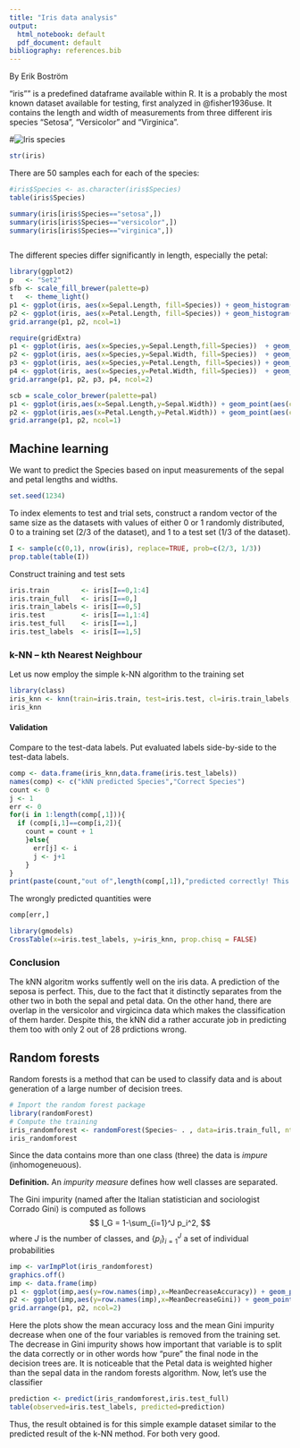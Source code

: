 ```yaml
---
title: "Iris data analysis"
output:
  html_notebook: default
  pdf_document: default
bibliography: references.bib
---
```

By Erik Boström

"iris"" is a predefined dataframe available within R. It is a probably the most known dataset available for testing, first analyzed in @fisher1936use. It contains the length and width of measurements from three different iris species "Setosa", "Versicolor" and "Virginica".

#![Iris species](iris.png)

```r
str(iris)
```
There are 50 samples each for each of the species:
```r
#iris$Species <- as.character(iris$Species)
table(iris$Species)
```
```r
summary(iris[iris$Species=="setosa",])
summary(iris[iris$Species=="versicolor",])
summary(iris[iris$Species=="virginica",])
```
```r

```
The different species differ significantly in length, especially the petal:
```r
library(ggplot2)
p   <- "Set2"
sfb <- scale_fill_brewer(palette=p)
t   <- theme_light()
p1 <- ggplot(iris, aes(x=Sepal.Length, fill=Species)) + geom_histogram(color="black",size=0.3,binwidth=0.05) + sfb + t
p2 <- ggplot(iris, aes(x=Petal.Length, fill=Species)) + geom_histogram(color="black",size=0.3,binwidth=0.05) + sfb + t
grid.arrange(p1, p2, ncol=1)
```

```r
require(gridExtra)
p1 <- ggplot(iris, aes(x=Species,y=Sepal.Length,fill=Species))  + geom_boxplot(color="black",size=0.3,show.legend = FALSE) + sfb + t
p2 <- ggplot(iris, aes(x=Species,y=Sepal.Width, fill=Species))  + geom_boxplot(color="black",size=0.3,show.legend = FALSE) + sfb + t
p3 <- ggplot(iris, aes(x=Species,y=Petal.Length, fill=Species)) + geom_boxplot(color="black",size=0.3,show.legend = FALSE) + sfb + t
p4 <- ggplot(iris, aes(x=Species,y=Petal.Width, fill=Species))  + geom_boxplot(color="black",size=0.3,show.legend = FALSE) + sfb + t
grid.arrange(p1, p2, p3, p4, ncol=2)
```

```r
scb = scale_color_brewer(palette=pal)
p1 <- ggplot(iris,aes(x=Sepal.Length,y=Sepal.Width)) + geom_point(aes(color=Species),size=2) + scb + t
p2 <- ggplot(iris,aes(x=Petal.Length,y=Petal.Width)) + geom_point(aes(color=Species),size=2) + scb + t
grid.arrange(p1, p2, ncol=1)
```
## Machine learning
We want to predict the Species based on input measurements of the sepal and petal lengths and widths.
```r
set.seed(1234)
```
To index elements to test and trial sets, construct a random vector of the same size as the datasets with values of either 0 or 1 randomly distributed, 0 to a training set (2/3 of the dataset), and 1 to a test set (1/3 of the dataset).
```r
I <- sample(c(0,1), nrow(iris), replace=TRUE, prob=c(2/3, 1/3))
prop.table(table(I))
```
Construct training and test sets
```r
iris.train        <- iris[I==0,1:4]
iris.train_full   <- iris[I==0,]
iris.train_labels <- iris[I==0,5]
iris.test         <- iris[I==1,1:4]
iris.test_full    <- iris[I==1,]
iris.test_labels  <- iris[I==1,5]
```
### k-NN -- kth Nearest Neighbour
Let us now employ the simple k-NN algorithm to the training set
```r
library(class)
iris_knn <- knn(train=iris.train, test=iris.test, cl=iris.train_labels, k=3)
iris_knn
```
#### Validation
Compare to the test-data labels. Put evaluated labels side-by-side to the test-data labels.
```r
comp <- data.frame(iris_knn,data.frame(iris.test_labels))
names(comp) <- c("kNN predicted Species","Correct Species")
count <- 0
j <- 1
err <- 0
for(i in 1:length(comp[,1])){
  if (comp[i,1]==comp[i,2]){
    count = count + 1
    }else{
      err[j] <- i
      j <- j+1
    }
}
print(paste(count,"out of",length(comp[,1]),"predicted correctly! This is",100*count/length(comp[,1]), "percent correct."))
```
The wrongly predicted quantities were
```r
comp[err,]
```

```r
library(gmodels)
CrossTable(x=iris.test_labels, y=iris_knn, prop.chisq = FALSE)
```
### Conclusion
The kNN algoritm works suffently well on the iris data. A prediction of the seposa is perfect. This, due to the fact that it distinctly separates from the other two in both the sepal and petal data. On the other hand, there are overlap in the versicolor and virgicinca data which makes the classification of them harder. Despite this, the kNN did a rather accurate job in predicting them too with only 2 out of 28 prdictions wrong.

## Random forests
Random forests is a method that can be used to classify data and is about generation of a large number of decision trees.
```r
# Import the random forest package
library(randomForest)
# Compute the training
iris_randomforest <- randomForest(Species~ . , data=iris.train_full, ntree=100, mtry=2, importance=TRUE,proximity=TRUE)
iris_randomforest
```
Since the data contains more than one class (three) the data is *impure* (inhomogeneuous).  
  
**Definition.** An *impurity measure* defines how well classes are separated.  
  
The Gini impurity (named after the Italian statistician and sociologist Corrado Gini) is computed as follows
$$ I_G =  1-\sum_{i=1}^J p_i^2, $$
where $J$ is the number of classes, and $\{p_i\}_{i=1}^J$ a set of individual probabilities

```r
imp <- varImpPlot(iris_randomforest)
graphics.off()
imp <- data.frame(imp)
p1 <- ggplot(imp,aes(y=row.names(imp),x=MeanDecreaseAccuracy)) + geom_point() + t + xlab("Mean accuracy loss [%]") + ylab(NULL)
p2 <- ggplot(imp,aes(y=row.names(imp),x=MeanDecreaseGini)) + geom_point() + t + xlab("Mean Gini impurity decrease [%]") + ylab(NULL)
grid.arrange(p1, p2, ncol=2)
```
Here the plots show the mean accuracy loss and the mean Gini impurity decrease when one of the four variables is removed from the training set. The decrease in Gini impurity shows how important that variable is to split the data correctly or in other words how "pure" the final node in the decision trees are. It is noticeable that the Petal data is weighted higher than the sepal data in the random forests algorithm.
Now, let's use the classifier
```r
prediction <- predict(iris_randomforest,iris.test_full)
table(observed=iris.test_labels, predicted=prediction)
```
Thus, the result obtained is for this simple example dataset similar to the predicted result of the k-NN method. For both very good.
